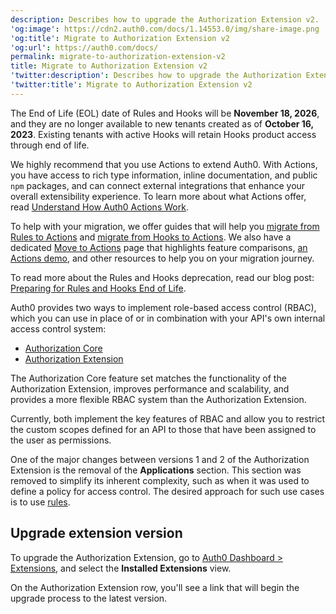 ```yaml
---
description: Describes how to upgrade the Authorization Extension v2.
'og:image': https://cdn2.auth0.com/docs/1.14553.0/img/share-image.png
'og:title': Migrate to Authorization Extension v2
'og:url': https://auth0.com/docs/
permalink: migrate-to-authorization-extension-v2
title: Migrate to Authorization Extension v2
'twitter:description': Describes how to upgrade the Authorization Extension v2.
'twitter:title': Migrate to Authorization Extension v2
---
```

<Warning>

The End of Life (EOL) date of Rules and Hooks will be **November 18, 2026**, and they are no longer available to new tenants created as of **October 16, 2023**. Existing tenants with active Hooks will retain Hooks product access through end of life.

We highly recommend that you use Actions to extend Auth0. With Actions, you have access to rich type information, inline documentation, and public `npm` packages, and can connect external integrations that enhance your overall extensibility experience. To learn more about what Actions offer, read [Understand How Auth0 Actions Work](/docs/customize/actions/actions-overview).

To help with your migration, we offer guides that will help you [migrate from Rules to Actions](/docs/customize/actions/migrate/migrate-from-rules-to-actions) and [migrate from Hooks to Actions](/docs/customize/actions/migrate/migrate-from-hooks-to-actions). We also have a dedicated [Move to Actions](https://auth0.com/extensibility/movetoactions) page that highlights feature comparisons, [an Actions demo](https://www.youtube.com/watch?v=UesFSY1klrI), and other resources to help you on your migration journey.

To read more about the Rules and Hooks deprecation, read our blog post: [Preparing for Rules and Hooks End of Life](https://auth0.com/blog/preparing-for-rules-and-hooks-end-of-life/).

</Warning>

<Callout icon="file-lines" color="#0EA5E9" iconType="regular">

Auth0 provides two ways to implement role-based access control (RBAC), which you can use in place of or in combination with your API's own internal access control system:

* [Authorization Core](/docs/manage-users/access-control/rbac)
* [Authorization Extension](/docs/customize/extensions/authorization-extension)

The Authorization Core feature set matches the functionality of the Authorization Extension, improves performance and scalability, and provides a more flexible RBAC system than the Authorization Extension.

Currently, both implement the key features of RBAC and allow you to restrict the custom scopes defined for an API to those that have been assigned to the user as permissions.

</Callout>

One of the major changes between versions 1 and 2 of the Authorization Extension is the removal of the **Applications** section. This section was removed to simplify its inherent complexity, such as when it was used to define a policy for access control. The desired approach for such use cases is to use [rules](/docs/customize/rules).

## Upgrade extension version

To upgrade the Authorization Extension, go to [Auth0 Dashboard > Extensions](https://manage.auth0.com/#/extensions), and select the **Installed Extensions** view.

On the Authorization Extension row, you'll see a link that will begin the upgrade process to the latest version.